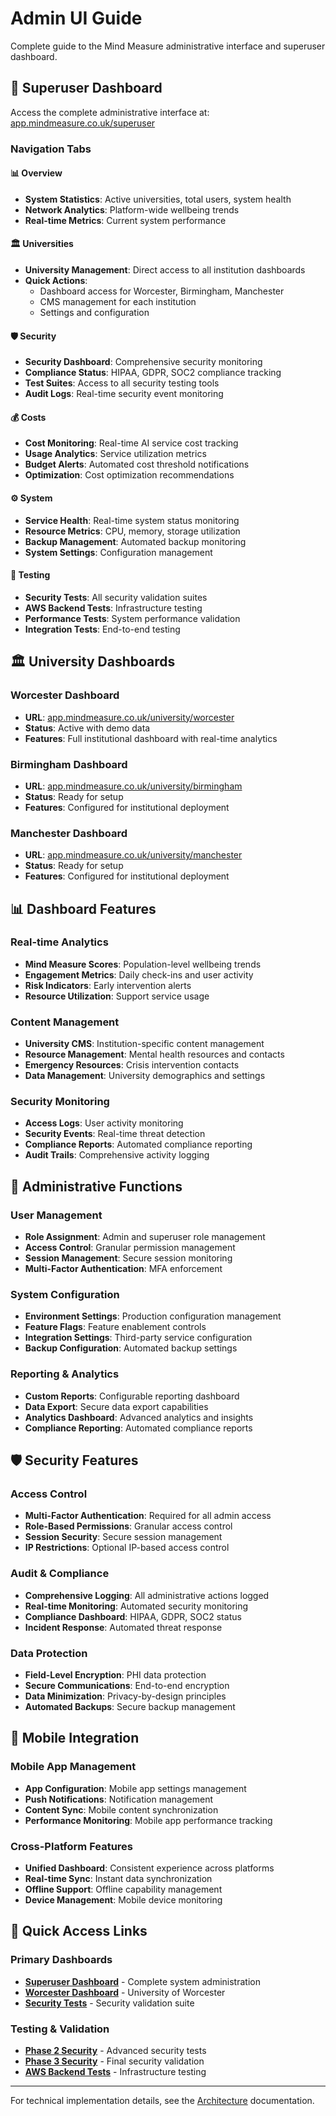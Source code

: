 # Admin UI Guide

Complete guide to the Mind Measure administrative interface and superuser dashboard.

## 🎯 Superuser Dashboard

Access the complete administrative interface at: [app.mindmeasure.co.uk/superuser](https://app.mindmeasure.co.uk/superuser)

### Navigation Tabs

#### 📊 Overview
- **System Statistics**: Active universities, total users, system health
- **Network Analytics**: Platform-wide wellbeing trends
- **Real-time Metrics**: Current system performance

#### 🏛️ Universities
- **University Management**: Direct access to all institution dashboards
- **Quick Actions**: 
  - Dashboard access for Worcester, Birmingham, Manchester
  - CMS management for each institution
  - Settings and configuration

#### 🛡️ Security
- **Security Dashboard**: Comprehensive security monitoring
- **Compliance Status**: HIPAA, GDPR, SOC2 compliance tracking
- **Test Suites**: Access to all security testing tools
- **Audit Logs**: Real-time security event monitoring

#### 💰 Costs
- **Cost Monitoring**: Real-time AI service cost tracking
- **Usage Analytics**: Service utilization metrics
- **Budget Alerts**: Automated cost threshold notifications
- **Optimization**: Cost optimization recommendations

#### ⚙️ System
- **Service Health**: Real-time system status monitoring
- **Resource Metrics**: CPU, memory, storage utilization
- **Backup Management**: Automated backup monitoring
- **System Settings**: Configuration management

#### 🧪 Testing
- **Security Tests**: All security validation suites
- **AWS Backend Tests**: Infrastructure testing
- **Performance Tests**: System performance validation
- **Integration Tests**: End-to-end testing

## 🏛️ University Dashboards

### Worcester Dashboard
- **URL**: [app.mindmeasure.co.uk/university/worcester](https://app.mindmeasure.co.uk/university/worcester)
- **Status**: Active with demo data
- **Features**: Full institutional dashboard with real-time analytics

### Birmingham Dashboard
- **URL**: [app.mindmeasure.co.uk/university/birmingham](https://app.mindmeasure.co.uk/university/birmingham)
- **Status**: Ready for setup
- **Features**: Configured for institutional deployment

### Manchester Dashboard
- **URL**: [app.mindmeasure.co.uk/university/manchester](https://app.mindmeasure.co.uk/university/manchester)
- **Status**: Ready for setup
- **Features**: Configured for institutional deployment

## 📊 Dashboard Features

### Real-time Analytics
- **Mind Measure Scores**: Population-level wellbeing trends
- **Engagement Metrics**: Daily check-ins and user activity
- **Risk Indicators**: Early intervention alerts
- **Resource Utilization**: Support service usage

### Content Management
- **University CMS**: Institution-specific content management
- **Resource Management**: Mental health resources and contacts
- **Emergency Resources**: Crisis intervention contacts
- **Data Management**: University demographics and settings

### Security Monitoring
- **Access Logs**: User activity monitoring
- **Security Events**: Real-time threat detection
- **Compliance Reports**: Automated compliance reporting
- **Audit Trails**: Comprehensive activity logging

## 🔧 Administrative Functions

### User Management
- **Role Assignment**: Admin and superuser role management
- **Access Control**: Granular permission management
- **Session Management**: Secure session monitoring
- **Multi-Factor Authentication**: MFA enforcement

### System Configuration
- **Environment Settings**: Production configuration management
- **Feature Flags**: Feature enablement controls
- **Integration Settings**: Third-party service configuration
- **Backup Configuration**: Automated backup settings

### Reporting & Analytics
- **Custom Reports**: Configurable reporting dashboard
- **Data Export**: Secure data export capabilities
- **Analytics Dashboard**: Advanced analytics and insights
- **Compliance Reporting**: Automated compliance reports

## 🛡️ Security Features

### Access Control
- **Multi-Factor Authentication**: Required for all admin access
- **Role-Based Permissions**: Granular access control
- **Session Security**: Secure session management
- **IP Restrictions**: Optional IP-based access control

### Audit & Compliance
- **Comprehensive Logging**: All administrative actions logged
- **Real-time Monitoring**: Automated security monitoring
- **Compliance Dashboard**: HIPAA, GDPR, SOC2 status
- **Incident Response**: Automated threat response

### Data Protection
- **Field-Level Encryption**: PHI data protection
- **Secure Communications**: End-to-end encryption
- **Data Minimization**: Privacy-by-design principles
- **Automated Backups**: Secure backup management

## 📱 Mobile Integration

### Mobile App Management
- **App Configuration**: Mobile app settings management
- **Push Notifications**: Notification management
- **Content Sync**: Mobile content synchronization
- **Performance Monitoring**: Mobile app performance tracking

### Cross-Platform Features
- **Unified Dashboard**: Consistent experience across platforms
- **Real-time Sync**: Instant data synchronization
- **Offline Support**: Offline capability management
- **Device Management**: Mobile device monitoring

## 🔗 Quick Access Links

### Primary Dashboards
- **[Superuser Dashboard](https://app.mindmeasure.co.uk/superuser)** - Complete system administration
- **[Worcester Dashboard](https://app.mindmeasure.co.uk/university/worcester)** - University of Worcester
- **[Security Tests](https://app.mindmeasure.co.uk/test-security)** - Security validation suite

### Testing & Validation
- **[Phase 2 Security](https://app.mindmeasure.co.uk/test-security-phase2)** - Advanced security tests
- **[Phase 3 Security](https://app.mindmeasure.co.uk/test-security-phase3)** - Final security validation
- **[AWS Backend Tests](https://app.mindmeasure.co.uk/test-aws)** - Infrastructure testing

---

For technical implementation details, see the [Architecture](/architecture) documentation.
